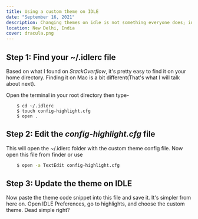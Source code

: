 ```yaml
---
title: Using a custom theme on IDLE
date: "September 16, 2021"
description: Changing themes on idle is not something everyone does; incase you are interested, here it is!
location: New Delhi, India
cover: dracula.png
---
```


<ImageComp
    alt="Dracula Theme Preview"
    image="posts/dracula.png"
    width={668}
    height={428}
    desc="The Dracula Theme"
/>

## Step 1: Find your ~/.idlerc file

Based on what I found on _StackOverflow_, it's pretty easy to find it on your home directory. Finding it on Mac is a bit different(That's what I will talk about next).

Open the terminal in your root directory then type-

```shell
    $ cd ~/.idlerc
    $ touch config-highlight.cfg
    $ open .
```

## Step 2: Edit the _config-highlight.cfg_ file

This will open the ~/.idlerc folder with the custom theme config file. Now open this file from finder or use

```bash
    $ open -a TextEdit config-highlight.cfg
```

## Step 3: Update the theme on IDLE

Now paste the theme code snippet into this file and save it. It's simpler from here on. Open IDLE Preferences, go to highlights, and choose the custom theme. Dead simple right?
